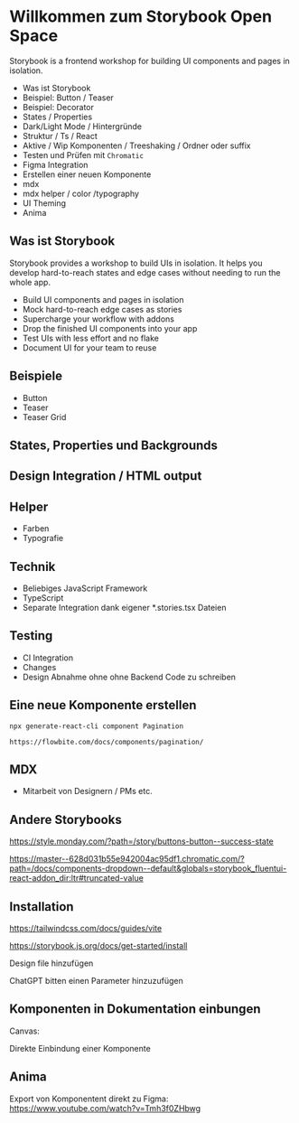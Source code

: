 

<Meta title="OpenSpace/Overview" />


# Willkommen zum Storybook Open Space

Storybook is a frontend workshop for building UI components and pages in isolation.

* Was ist Storybook
* Beispiel: Button / Teaser
* Beispiel: Decorator
* States / Properties
* Dark/Light Mode / Hintergründe
* Struktur / Ts / React
* Aktive / Wip Komponenten / Treeshaking / Ordner oder suffix
* Testen und Prüfen mit `Chromatic`
* Figma Integration
* Erstellen einer neuen Komponente
* mdx
* mdx helper / color /typography
* UI Theming
* Anima

## Was ist Storybook

Storybook provides a workshop to build UIs in isolation. It helps you develop hard-to-reach states and edge cases without needing to run the whole app.

* Build UI components and pages in isolation
* Mock hard-to-reach edge cases as stories
* Supercharge your workflow with addons
* Drop the finished UI components into your app
* Test UIs with less effort and no flake
* Document UI for your team to reuse

## Beispiele

* Button
* Teaser
* Teaser Grid

## States, Properties und Backgrounds

## Design Integration / HTML output

## Helper

* Farben
* Typografie

## Technik

* Beliebiges JavaScript Framework
* TypeScript
* Separate Integration dank eigener *.stories.tsx Dateien

## Testing

* CI Integration
* Changes
* Design Abnahme ohne ohne Backend Code zu schreiben

## Eine neue Komponente erstellen

`npx generate-react-cli component Pagination`

`https://flowbite.com/docs/components/pagination/`

## MDX

* Mitarbeit von Designern / PMs etc.

## Andere Storybooks

https://style.monday.com/?path=/story/buttons-button--success-state

https://master--628d031b55e942004ac95df1.chromatic.com/?path=/docs/components-dropdown--default&globals=storybook_fluentui-react-addon_dir:ltr#truncated-value

## Installation

https://tailwindcss.com/docs/guides/vite

https://storybook.js.org/docs/get-started/install

Design file hinzufügen

ChatGPT bitten einen Parameter hinzuzufügen

## Komponenten in Dokumentation einbungen

Canvas:
<Canvas of={ButtonStories.Default} />

Direkte Einbindung einer Komponente
<Story of={ButtonStories.Default} />

## Anima

Export von Komponentent direkt zu Figma:
https://www.youtube.com/watch?v=Tmh3f0ZHbwg